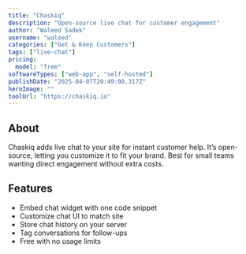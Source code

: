 ---
title: "Chaskiq"
description: "Open-source live chat for customer engagement"
author: "Waleed Sadek"
username: "waleed"
categories: ["Get & Keep Customers"]
tags: ["live-chat"]
pricing:
  model: "free"
softwareTypes: ["web-app", "self-hosted"]
publishDate: "2025-04-07T20:49:00.317Z"
heroImage: ""
toolUrl: "https://chaskiq.io"
---
## About
Chaskiq adds live chat to your site for instant customer help. It’s open-source, letting you customize it to fit your brand. Best for small teams wanting direct engagement without extra costs.

## Features
- Embed chat widget with one code snippet
- Customize chat UI to match site
- Store chat history on your server
- Tag conversations for follow-ups
- Free with no usage limits